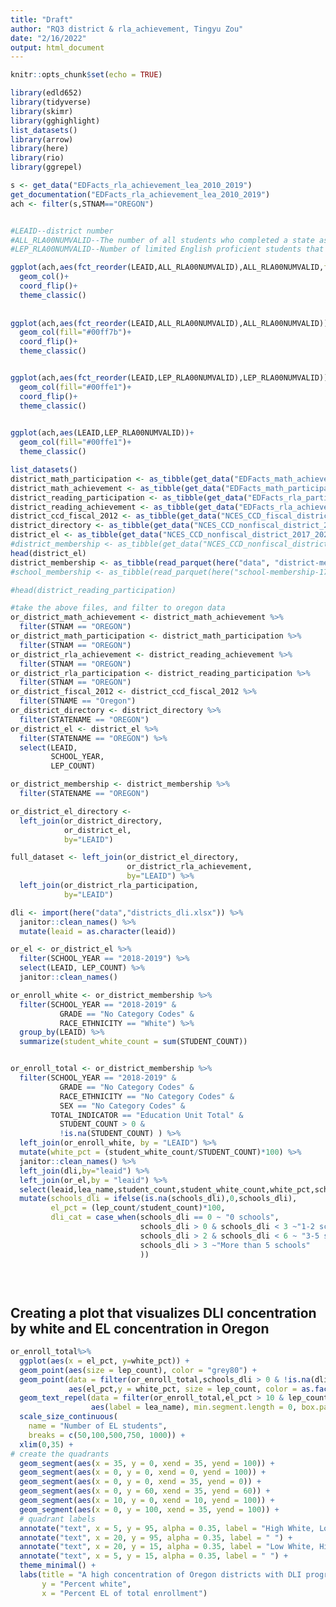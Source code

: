 ```yaml
---
title: "Draft"
author: "RQ3 district & rla_achievement, Tingyu Zou"
date: "2/16/2022"
output: html_document
---
```


```r
knitr::opts_chunk$set(echo = TRUE)

library(edld652)
library(tidyverse)
library(skimr)
library(gghighlight)
list_datasets()
library(arrow)
library(here)
library(rio)
library(ggrepel)
```

```r
s <- get_data("EDFacts_rla_achievement_lea_2010_2019")
get_documentation("EDFacts_rla_achievement_lea_2010_2019")
ach <- filter(s,STNAM=="OREGON")


#LEAID--district number
#ALL_RLA00NUMVALID--The number of all students who completed a state assessment in Reading/Language Arts and for whom a proficiency level was assigned across all grades
#LEP_RLA00NUMVALID--Number of limited English proficient students that completed an assessment and for whom a proficiency level was assigned

ggplot(ach,aes(fct_reorder(LEAID,ALL_RLA00NUMVALID),ALL_RLA00NUMVALID,fill=LEP_RLA00NUMVALID))+
  geom_col()+
  coord_flip()+
  theme_classic()
   
          
ggplot(ach,aes(fct_reorder(LEAID,ALL_RLA00NUMVALID),ALL_RLA00NUMVALID))+
  geom_col(fill="#00ff7b")+
  coord_flip()+
  theme_classic() 


ggplot(ach,aes(fct_reorder(LEAID,LEP_RLA00NUMVALID),LEP_RLA00NUMVALID))+
  geom_col(fill="#00ffe1")+
  coord_flip()+
  theme_classic()   
  

ggplot(ach,aes(LEAID,LEP_RLA00NUMVALID))+
  geom_col(fill="#00ffe1")+
  theme_classic() 

```



```r
list_datasets()
district_math_participation <- as_tibble(get_data("EDFacts_math_achievement_lea_2010_2019"))
district_math_achievement <- as_tibble(get_data("EDFacts_math_participation_lea_2013_2019"))
district_reading_participation <- as_tibble(get_data("EDFacts_rla_participation_lea_2013_2019"))
district_reading_achievement <- as_tibble(get_data("EDFacts_rla_achievement_lea_2010_2019"))
district_ccd_fiscal_2012 <- as_tibble(get_data("NCES_CCD_fiscal_district_2012"))
district_directory <- as_tibble(get_data("NCES_CCD_nonfiscal_district_2017_2021_directory"))
district_el <- as_tibble(get_data("NCES_CCD_nonfiscal_district_2017_2021_english_learners"))
#district_membership <- as_tibble(get_data("NCES_CCD_nonfiscal_district_2017_2021_membership"))
head(district_el)
district_membership <- as_tibble(read_parquet(here("data", "district-membership-17-21.parquet")))
#school_membership <- as_tibble(read_parquet(here("school-membership-17-21.parquet")))

#head(district_reading_participation)

#take the above files, and filter to oregon data
or_district_math_achievement <- district_math_achievement %>% 
  filter(STNAM == "OREGON")
or_district_math_participation <- district_math_participation %>% 
  filter(STNAM == "OREGON")
or_district_rla_achievement <- district_reading_achievement %>% 
  filter(STNAM == "OREGON")
or_district_rla_participation <- district_reading_participation %>% 
  filter(STNAM == "OREGON")
or_district_fiscal_2012 <- district_ccd_fiscal_2012 %>% 
  filter(STNAME == "Oregon")
or_district_directory <- district_directory %>% 
  filter(STATENAME == "OREGON")
or_district_el <- district_el %>% 
  filter(STATENAME == "OREGON") %>% 
  select(LEAID,
         SCHOOL_YEAR,
         LEP_COUNT)

or_district_membership <- district_membership %>% 
  filter(STATENAME == "OREGON")

or_district_el_directory <- 
  left_join(or_district_directory,
            or_district_el,
            by="LEAID")

full_dataset <- left_join(or_district_el_directory,
                          or_district_rla_achievement,
                          by="LEAID") %>% 
  left_join(or_district_rla_participation,
            by="LEAID")


```

```r
dli <- import(here("data","districts_dli.xlsx")) %>%
  janitor::clean_names() %>%
  mutate(leaid = as.character(leaid))

or_el <- or_district_el %>%
  filter(SCHOOL_YEAR == "2018-2019") %>%
  select(LEAID, LEP_COUNT) %>%
  janitor::clean_names()

or_enroll_white <- or_district_membership %>%
  filter(SCHOOL_YEAR == "2018-2019" & 
           GRADE == "No Category Codes" &
           RACE_ETHNICITY == "White") %>%
  group_by(LEAID) %>%
  summarize(student_white_count = sum(STUDENT_COUNT))


or_enroll_total <- or_district_membership %>%
  filter(SCHOOL_YEAR == "2018-2019" & 
           GRADE == "No Category Codes" &
           RACE_ETHNICITY == "No Category Codes" & 
           SEX == "No Category Codes" &
         TOTAL_INDICATOR == "Education Unit Total" &
           STUDENT_COUNT > 0 &
           !is.na(STUDENT_COUNT) ) %>%
  left_join(or_enroll_white, by = "LEAID") %>%
  mutate(white_pct = (student_white_count/STUDENT_COUNT)*100) %>%
  janitor::clean_names() %>%
  left_join(dli,by="leaid") %>%
  left_join(or_el,by = "leaid") %>%
  select(leaid,lea_name,student_count,student_white_count,white_pct,schools_dli, lep_count) %>%
  mutate(schools_dli = ifelse(is.na(schools_dli),0,schools_dli),
         el_pct = (lep_count/student_count)*100,
         dli_cat = case_when(schools_dli == 0 ~ "0 schools",
                             schools_dli > 0 & schools_dli < 3 ~"1-2 schools",
                             schools_dli > 2 & schools_dli < 6 ~ "3-5 schools",
                             schools_dli > 3 ~"More than 5 schools"
                             ))
  

  

```

## Creating a plot that visualizes DLI concentration by white and EL concentration in Oregon

```r

or_enroll_total%>%
  ggplot(aes(x = el_pct, y=white_pct)) +
  geom_point(aes(size = lep_count), color = "grey80") +
  geom_point(data = filter(or_enroll_total,schools_dli > 0 & !is.na(dli_cat)),
             aes(el_pct,y = white_pct, size = lep_count, color = as.factor(dli_cat))) +
  geom_text_repel(data = filter(or_enroll_total,el_pct > 10 & lep_count > 750 & schools_dli == 0),
                  aes(label = lea_name), min.segment.length = 0, box.padding = 1.25) +
  scale_size_continuous(
    name = "Number of EL students",
    breaks = c(50,100,500,750, 1000)) +
  xlim(0,35) +
# create the quadrants
  geom_segment(aes(x = 35, y = 0, xend = 35, yend = 100)) +
  geom_segment(aes(x = 0, y = 0, xend = 0, yend = 100)) +
  geom_segment(aes(x = 0, y = 0, xend = 35, yend = 0)) +
  geom_segment(aes(x = 0, y = 60, xend = 35, yend = 60)) +
  geom_segment(aes(x = 10, y = 0, xend = 10, yend = 100)) +
  geom_segment(aes(x = 0, y = 100, xend = 35, yend = 100)) +
  # quadrant labels
  annotate("text", x = 5, y = 95, alpha = 0.35, label = "High White, Low EL Districts") +
  annotate("text", x = 20, y = 95, alpha = 0.35, label = " ") +
  annotate("text", x = 20, y = 15, alpha = 0.35, label = "Low White, High EL Districts\n\ (Candiates for DLI programs)") +
  annotate("text", x = 5, y = 15, alpha = 0.35, label = " ") +
  theme_minimal() +
  labs(title = "A high concentration of Oregon districts with DLI programs are in predominantly white districts",
       y = "Percent white", 
       x = "Percent EL of total enrollment")
  


```
